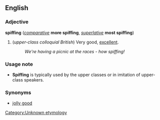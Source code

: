==English==
===Adjective===
'''spiffing''' (''[[comparative]]'' '''more spiffing''', ''[[superlative]]'' '''most spiffing''')

#(''upper-class colloquial British'') Very good, [[excellent]].
#:''We're having a picnic at the races - how spiffing!''

===Usage note===
*'''Spiffing''' is typically used by the upper classes or in imitation of upper-class speakers.

===Synonyms===
*[[jolly good]]

[[Category:Unknown etymology]]<!--SOED-->